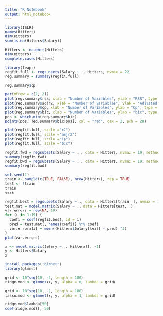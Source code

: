 ```yaml
---
title: "R Notebook"
output: html_notebook
---
```


```r
library(ISLR)
names(Hitters)
dim(Hitters)
sum(is.na(Hitters$Salary))
```

```r
Hitters <- na.omit(Hitters)
dim(Hitters)
complete.cases(Hitters)
```

```r
library(leaps)
regfit.full <- regsubsets(Salary ~ ., Hitters, nvmax = 22)
reg.summary = summary(regfit.full)
```

```r
reg.summary$cp
```

```r
par(mfrow = c(2, 2))
plot(reg.summary$rss, xlab = "Number of Variables", ylab = "RSS", type = "l")
plot(reg.summary$adjr2, xlab = "Number of Variables", ylab = "Adjusted RSq", type = "l")
plot(reg.summary$cp, xlab = "Number of Variables", ylab = "Cp", type = "l")
plot(reg.summary$bic, xlab = "Number of Variables", ylab = "bic", type = "l")
pos <- which.min(reg.summary$bic)
points(pos, reg.summary$bic[pos], col = "red", cex = 2, pch = 20)
```

```r
plot(regfit.full, scale ="r2")
plot(regfit.full, scale ="adjr2")
plot(regfit.full, scale ="Cp")
plot(regfit.full, scale ="bic")
```

```r
regfit.fwd = regsubsets(Salary ~ . , data = Hitters, nvmax = 19, method = "forward")
summary(regfit.fwd)
regfit.bwd = regsubsets(Salary ~ . , data = Hitters, nvmax = 19, method = "backward")
summary(regfit.bwd)
```

```r
set.seed(1)
train <- sample(c(TRUE, FALSE), nrow(Hitters), rep = TRUE)
test <- !train
train
test
```

```r
regfit.best = regsubsets(Salary ~ ., data = Hitters[train, ], nvmax = 19)
test.mat = model.matrix(Salary ~ ., data = Hitters[test, ])
var.errors = rep(NA, 19)
for (i in 1:19) {
  coefi = coef(regfit.best, id = i)
  pred = test.mat[, names(coefi)] %*% coefi
  var.errors[i] = mean((Hitters$Salary[test] - pred) ^2)
}
plot(var.errors)
```

```r
x <- model.matrix(Salary ~ ., Hitters)[, -1]
y <- Hitters$Salary
x
```

```r
install.packages("glmnet")
library(glmnet)
```

```r
grid <- 10^seq(10, -2, length = 100)
ridge.mod <- glmnet(x, y, alpha = 0, lambda = grid)
```

```r
grid <- 10^seq(10, -2, length = 100)
lasso.mod <- glmnet(x, y, alpha = 1, lambda = grid)
```

```r
ridge.mod$lambda[50]
coef(ridge.mod)[, 50]
```

